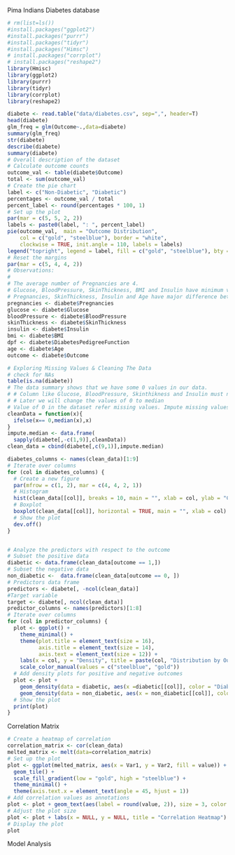 Pima Indians Diabetes database

```r
# rm(list=ls())
#install.packages("ggplot2")
#install.packages("purrr")
#install.packages("tidyr")
#install.packages("Himsc")
# install.packages("corrplot")
# install.packages("reshape2")
library(Hmisc)
library(ggplot2)
library(purrr)
library(tidyr)
library(corrplot)
library(reshape2)
```

```r

diabete <- read.table("data/diabetes.csv", sep=",", header=T)
head(diabete)
glm_freq = glm(Outcome~.,data=diabete)
summary(glm_freq)
str(diabete)
describe(diabete)
summary(diabete)
# Overall description of the dataset
# Calculate outcome counts
outcome_val <- table(diabete$Outcome)
total <- sum(outcome_val)
# Create the pie chart
label <- c("Non-Diabetic", "Diabetic")
percentages <- outcome_val / total
percent_label <- round(percentages * 100, 1)
# Set up the plot
par(mar = c(5, 5, 2, 2))
labels <- paste0(label, ": ", percent_label)
pie(outcome_val,  main = "Outcome Distribution",
    col = c("gold", "steelblue"), border = "white",
    clockwise = TRUE, init.angle = 110, labels = labels)
legend("topright", legend = label, fill = c("gold", "steelblue"), bty = "n")
# Reset the margins
par(mar = c(5, 4, 4, 2))
# Observations:
#
# The average number of Pregnancies are 4.
# Glucose, BloodPressure, SkinThickness, BMI and Insulin have minimum values as 0 which seems like an error and should be explore later.
# Pregnancies, SkinThickness, Insulin and Age have major difference between 3rd quartile and maximum value. This represent the chances of outliers in the data.
pregnancies <- diabete$Pregnancies
glucose <- diabete$Glucose
bloodPressure <- diabete$BloodPressure
skinThickness <- diabete$SkinThickness
insulin <- diabete$Insulin
bmi <- diabete$BMI
dpf <- diabete$DiabetesPedigreeFunction
age <- diabete$Age
outcome <- diabete$Outcome

```

```r
# Exploring Missing Values & Cleaning The Data
# check for NAs
table(is.na(diabete))
# The data summary shows that we have some 0 values in our data.
# # Column like Glucose, BloodPressure, Skinthikness and Insulin must not have 0 values in it.
# # Later we will change the values of 0 to median
# Value of 0 in the dataset refer missing values. Impute missing values with median for all predictors except "Pregnancies".
cleanData = function(x){
  ifelse(x== 0,median(x),x)
}
impute.median <- data.frame(
  sapply(diabete[,-c(1,9)],cleanData))
clean_data = cbind(diabete[,c(9,1)],impute.median)

diabetes_columns <- names(clean_data)[1:9]
# Iterate over columns
for (col in diabetes_columns) {
  # Create a new figure
  par(mfrow = c(1, 2), mar = c(4, 4, 2, 1))
  # Histogram
  hist(clean_data[[col]], breaks = 10, main = "", xlab = col, ylab = "Count")
  # Boxplot
  boxplot(clean_data[[col]], horizontal = TRUE, main = "", xlab = col)
  # Show the plot
  dev.off()
}

```

![]()

```r
# Analyze the predictors with respect to the outcome
# Subset the positive data
diabetic <- data.frame(clean_data[outcome == 1,])
# Subset the negative data
non_diabetic <-  data.frame(clean_data[outcome == 0, ])
# Predictors data frame
predictors <- diabete[, -ncol(clean_data)]
#Target variable
target <- diabete[, ncol(clean_data)]
predictor_columns <- names(predictors)[1:8]
# Iterate over columns
for (col in predictor_columns) {
  plot <- ggplot() +
    theme_minimal() +
    theme(plot.title = element_text(size = 16),
          axis.title = element_text(size = 14),
          axis.text = element_text(size = 12)) +
    labs(x = col, y = "Density", title = paste(col, "Distribution by Outcome", sep=" ")) +
    scale_color_manual(values = c("steelblue", "gold"))
  # Add density plots for positive and negative outcomes
  plot <- plot +
    geom_density(data = diabetic, aes(x =diabetic[[col]], color = "Diabetic"), size = 1) +
    geom_density(data = non_diabetic, aes(x = non_diabetic[[col]], color = "Non-diabetic"), size = 1)
  # Show the plot
  print(plot)
}
```

Correlation Matrix
```r
# Create a heatmap of correlation
correlation_matrix <- cor(clean_data)
melted_matrix <- melt(data=correlation_matrix)
# Set up the plot
plot <- ggplot(melted_matrix, aes(x = Var1, y = Var2, fill = value)) +
  geom_tile() +
  scale_fill_gradient(low = "gold", high = "steelblue") +
  theme_minimal() +
  theme(axis.text.x = element_text(angle = 45, hjust = 1))
# Add correlation values as annotations
plot <- plot + geom_text(aes(label = round(value, 2)), size = 3, color = "white")
# Adjust the plot size
plot <- plot + labs(x = NULL, y = NULL, title = "Correlation Heatmap")
# Display the plot
plot
```

Model Analysis
```r

```

